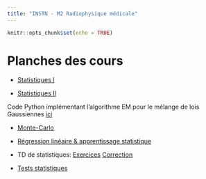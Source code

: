 ```yaml
---
title: "INSTN - M2 Radiophysique médicale"
---
```


```r
knitr::opts_chunk$set(echo = TRUE)
```

# Planches des cours 

* [Statistiques I](lectures/M2RPM/statistiques1.pdf)

* [Statistiques II](lectures/M2RPM/statistiques2.pdf)

Code Python implémentant l'algorithme EM pour le mélange de lois Gaussiennes [ici](lectures//M2RPM/em_gaussians.py)

* [Monte-Carlo](lectures/M2RPM/monte_carlo.pdf)

* [Régression linéaire & apprentissage statistique](lectures/M2RPM/reglin.pdf)

* TD de statistiques: [Exercices](lectures/M2RPM/exercices.pdf) [Correction](lectures/M2RPM/corrections.pdf) 

* [Tests statistiques](lectures/M2RPM/test_stats.pdf)

